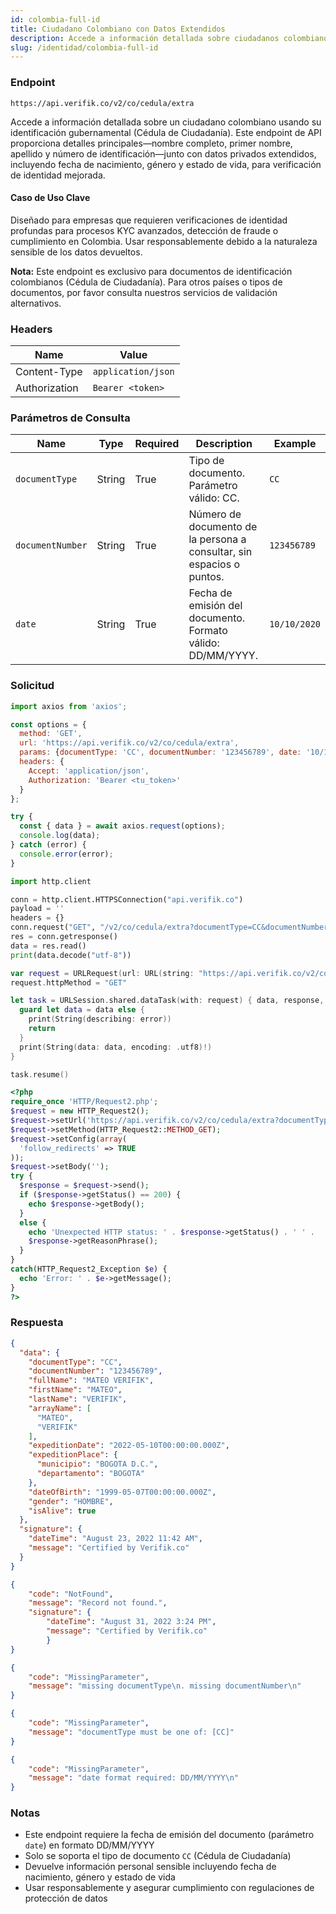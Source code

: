 ```yaml
---
id: colombia-full-id
title: Ciudadano Colombiano con Datos Extendidos
description: Accede a información detallada sobre ciudadanos colombianos usando su identificación gubernamental con datos privados extendidos
slug: /identidad/colombia-full-id
---
```



### Endpoint

```
https://api.verifik.co/v2/co/cedula/extra
```

Accede a información detallada sobre un ciudadano colombiano usando su identificación gubernamental (Cédula de Ciudadanía). Este endpoint de API proporciona detalles principales—nombre completo, primer nombre, apellido y número de identificación—junto con datos privados extendidos, incluyendo fecha de nacimiento, género y estado de vida, para verificación de identidad mejorada.

#### Caso de Uso Clave

Diseñado para empresas que requieren verificaciones de identidad profundas para procesos KYC avanzados, detección de fraude o cumplimiento en Colombia. Usar responsablemente debido a la naturaleza sensible de los datos devueltos.

**Nota:** Este endpoint es exclusivo para documentos de identificación colombianos (Cédula de Ciudadanía). Para otros países o tipos de documentos, por favor consulta nuestros servicios de validación alternativos.

### Headers

| Name | Value |
| --- | --- |
| Content-Type | `application/json` |
| Authorization | `Bearer <token>` |

### Parámetros de Consulta

| Name | Type | Required | Description | Example |
| --- | --- | --- | --- | --- |
| `documentType` | String | True | Tipo de documento. Parámetro válido: CC. | `CC` |
| `documentNumber` | String | True | Número de documento de la persona a consultar, sin espacios o puntos. | `123456789` |
| `date` | String | True | Fecha de emisión del documento. Formato válido: DD/MM/YYYY. | `10/10/2020` |

### Solicitud

<Tabs>
  <TabItem value="javascript" label="JavaScript">

```javascript
import axios from 'axios';

const options = {
  method: 'GET',
  url: 'https://api.verifik.co/v2/co/cedula/extra',
  params: {documentType: 'CC', documentNumber: '123456789', date: '10/10/2020'},
  headers: {
    Accept: 'application/json',
    Authorization: 'Bearer <tu_token>'
  }
};

try {
  const { data } = await axios.request(options);
  console.log(data);
} catch (error) {
  console.error(error);
}
```

  </TabItem>
  <TabItem value="python" label="Python">

```python
import http.client

conn = http.client.HTTPSConnection("api.verifik.co")
payload = ''
headers = {}
conn.request("GET", "/v2/co/cedula/extra?documentType=CC&documentNumber=123456789&date=10/10/2020", payload, headers)
res = conn.getresponse()
data = res.read()
print(data.decode("utf-8"))
```

  </TabItem>
  <TabItem value="swift" label="Swift">

```swift
var request = URLRequest(url: URL(string: "https://api.verifik.co/v2/co/cedula/extra?documentType=CC&documentNumber=123456789&date=10%2F10%2F2020")!,timeoutInterval: Double.infinity)
request.httpMethod = "GET"

let task = URLSession.shared.dataTask(with: request) { data, response, error in 
  guard let data = data else {
    print(String(describing: error))
    return
  }
  print(String(data: data, encoding: .utf8)!)
}

task.resume()
```

  </TabItem>
  <TabItem value="php" label="PHP">

```php
<?php
require_once 'HTTP/Request2.php';
$request = new HTTP_Request2();
$request->setUrl('https://api.verifik.co/v2/co/cedula/extra?documentType=CC&documentNumber=123456789&date=10/10/2020');
$request->setMethod(HTTP_Request2::METHOD_GET);
$request->setConfig(array(
  'follow_redirects' => TRUE
));
$request->setBody('');
try {
  $response = $request->send();
  if ($response->getStatus() == 200) {
    echo $response->getBody();
  }
  else {
    echo 'Unexpected HTTP status: ' . $response->getStatus() . ' ' .
    $response->getReasonPhrase();
  }
}
catch(HTTP_Request2_Exception $e) {
  echo 'Error: ' . $e->getMessage();
}
?>
```

  </TabItem>
</Tabs>

### Respuesta

<Tabs>
  <TabItem value="200" label="200">

```json
{
  "data": {
    "documentType": "CC",
    "documentNumber": "123456789",
    "fullName": "MATEO VERIFIK",
    "firstName": "MATEO",
    "lastName": "VERIFIK",
    "arrayName": [
      "MATEO",
      "VERIFIK"
    ],
    "expeditionDate": "2022-05-10T00:00:00.000Z",
    "expeditionPlace": {
      "municipio": "BOGOTA D.C.",
      "departamento": "BOGOTA"
    },
    "dateOfBirth": "1999-05-07T00:00:00.000Z",
    "gender": "HOMBRE",
    "isAlive": true
  },
  "signature": {
    "dateTime": "August 23, 2022 11:42 AM",
    "message": "Certified by Verifik.co"
  }
}
```

  </TabItem>
  <TabItem value="404" label="404">

```json
{ 
    "code": "NotFound", 
    "message": "Record not found.", 
    "signature": { 
        "dateTime": "August 31, 2022 3:24 PM", 
        "message": "Certified by Verifik.co" 
        } 
}
```

  </TabItem>
  <TabItem value="409-missing" label="409 - Parámetros Faltantes">

```json
{
    "code": "MissingParameter",
    "message": "missing documentType\n. missing documentNumber\n"
}
```

  </TabItem>
  <TabItem value="409-document-type" label="409 - Tipo de Documento Inválido">

```json
{
    "code": "MissingParameter",
    "message": "documentType must be one of: [CC]"
}
```

  </TabItem>
  <TabItem value="409-date-format" label="409 - Formato de Fecha Inválido">

```json
{
    "code": "MissingParameter",
    "message": "date format required: DD/MM/YYYY\n"
}
```

  </TabItem>
</Tabs>

### Notas

- Este endpoint requiere la fecha de emisión del documento (parámetro `date`) en formato DD/MM/YYYY
- Solo se soporta el tipo de documento `CC` (Cédula de Ciudadanía)
- Devuelve información personal sensible incluyendo fecha de nacimiento, género y estado de vida
- Usar responsablemente y asegurar cumplimiento con regulaciones de protección de datos
